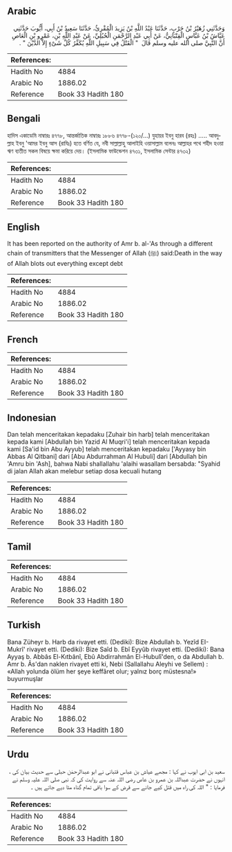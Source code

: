 ## Arabic


<div dir="rtl" lang="ar" style={{fontSize:'larger',backgroundColor:'#f8f9fa',padding:20}}>
وَحَدَّثَنِي زُهَيْرُ بْنُ حَرْبٍ، حَدَّثَنَا عَبْدُ اللَّهِ بْنُ يَزِيدَ الْمُقْرِئُ، حَدَّثَنَا سَعِيدُ بْنُ أَبِي، أَيُّوبَ حَدَّثَنِي عَيَّاشُ بْنُ عَبَّاسٍ الْقِتْبَانِيُّ، عَنْ أَبِي عَبْدِ الرَّحْمَنِ الْحُبُلِيِّ، عَنْ عَبْدِ اللَّهِ بْنِ، عَمْرِو بْنِ الْعَاصِ أَنَّ النَّبِيَّ صلى الله عليه وسلم قَالَ ‏ "‏ الْقَتْلُ فِي سَبِيلِ اللَّهِ يُكَفِّرُ كُلَّ شَىْءٍ إِلاَّ الدَّيْنَ ‏"‏ ‏.‏
</div>
<div style={{backgroundColor:'#f8f9fa',padding:20, marginBottom: 10}}><table> <thead> <tr> <th>References:</th> <th></th> </tr> </thead> <tbody><tr><td>Hadith No</td><td>4884</td></tr><tr><td>Arabic No</td><td>1886.02</td></tr><tr><td>Reference</td><td>Book 33 Hadith 180</td></tr></tbody></table></div>

## Bengali


<div dir="ltr" lang="bn" style={{fontSize:'larger',backgroundColor:'#f8f9fa',padding:20}}>
হাদিস একাডেমি নাম্বারঃ ৪৭৭৮, আন্তর্জাতিক নাম্বারঃ ১৮৮৬ ৪৭৭৮-(১২০/...) যুহায়র ইবনু হারব (রহঃ) ..... আবদুল্লাহ ইবনু 'আমর ইবনু আস (রাযিঃ) হতে বর্ণিত যে, নবী সাল্লাল্লাহু আলাইহি ওয়াসাল্লাম বলেনঃ আল্লাহর পথে শহীদ হওয়া ঋণ ব্যতীত সকল বিষয়ে ক্ষমা করিয়ে দেয়। (ইসলামিক ফাউন্ডেশন ৪৭৩১, ইসলামিক সেন্টার ৪৭৩২)
</div>
<div style={{backgroundColor:'#f8f9fa',padding:20, marginBottom: 10}}><table> <thead> <tr> <th>References:</th> <th></th> </tr> </thead> <tbody><tr><td>Hadith No</td><td>4884</td></tr><tr><td>Arabic No</td><td>1886.02</td></tr><tr><td>Reference</td><td>Book 33 Hadith 180</td></tr></tbody></table></div>

## English


<div dir="ltr" lang="en" style={{fontSize:'larger',backgroundColor:'#f8f9fa',padding:20}}>
It has been reported on the authority of Amr b. al-'As through a different chain of transmitters that the Messenger of Allah (ﷺ) said:Death in the way of Allah blots out everything except debt
</div>
<div style={{backgroundColor:'#f8f9fa',padding:20, marginBottom: 10}}><table> <thead> <tr> <th>References:</th> <th></th> </tr> </thead> <tbody><tr><td>Hadith No</td><td>4884</td></tr><tr><td>Arabic No</td><td>1886.02</td></tr><tr><td>Reference</td><td>Book 33 Hadith 180</td></tr></tbody></table></div>

## French


<div dir="ltr" lang="fr" style={{fontSize:'larger',backgroundColor:'#f8f9fa',padding:20}}>

</div>
<div style={{backgroundColor:'#f8f9fa',padding:20, marginBottom: 10}}><table> <thead> <tr> <th>References:</th> <th></th> </tr> </thead> <tbody><tr><td>Hadith No</td><td>4884</td></tr><tr><td>Arabic No</td><td>1886.02</td></tr><tr><td>Reference</td><td>Book 33 Hadith 180</td></tr></tbody></table></div>

## Indonesian


<div dir="ltr" lang="id" style={{fontSize:'larger',backgroundColor:'#f8f9fa',padding:20}}>
Dan telah menceritakan kepadaku [Zuhair bin harb] telah menceritakan kepada kami [Abdullah bin Yazid Al Muqri'i] telah menceritakan kepada kami [Sa'id bin Abu Ayyub] telah menceritakan kepadaku ['Ayyasy bin Abbas Al Qitbani] dari [Abu Abdurrahman Al Hubuli] dari [Abdullah bin 'Amru bin 'Ash], bahwa Nabi shallallahu 'alaihi wasallam bersabda: "Syahid di jalan Allah akan melebur setiap dosa kecuali hutang
</div>
<div style={{backgroundColor:'#f8f9fa',padding:20, marginBottom: 10}}><table> <thead> <tr> <th>References:</th> <th></th> </tr> </thead> <tbody><tr><td>Hadith No</td><td>4884</td></tr><tr><td>Arabic No</td><td>1886.02</td></tr><tr><td>Reference</td><td>Book 33 Hadith 180</td></tr></tbody></table></div>

## Tamil


<div dir="ltr" lang="ta" style={{fontSize:'larger',backgroundColor:'#f8f9fa',padding:20}}>

</div>
<div style={{backgroundColor:'#f8f9fa',padding:20, marginBottom: 10}}><table> <thead> <tr> <th>References:</th> <th></th> </tr> </thead> <tbody><tr><td>Hadith No</td><td>4884</td></tr><tr><td>Arabic No</td><td>1886.02</td></tr><tr><td>Reference</td><td>Book 33 Hadith 180</td></tr></tbody></table></div>

## Turkish


<div dir="ltr" lang="tr" style={{fontSize:'larger',backgroundColor:'#f8f9fa',padding:20}}>
Bana Züheyr b. Harb da rivayet etti. (Dediki): Bize Abdullah b. Yezîd EI-Mukrî' rivayet etti. (Dediki): Bize Saîd b. Ebî Eyyûb rivayet etti. (Dediki): Bana Ayyaş b. Abbâs El-Kıtbânî, Ebû Abdirrahmân El-Hubulî'den, o da Abdullah b. Amr b. Âs'dan naklen rivayet etti ki, Nebi (Sallallahu Aleyhi ve Sellem) : «Allah yolunda ölüm her şeye keffâret olur; yalnız borç müstesna!» buyurmuşlar
</div>
<div style={{backgroundColor:'#f8f9fa',padding:20, marginBottom: 10}}><table> <thead> <tr> <th>References:</th> <th></th> </tr> </thead> <tbody><tr><td>Hadith No</td><td>4884</td></tr><tr><td>Arabic No</td><td>1886.02</td></tr><tr><td>Reference</td><td>Book 33 Hadith 180</td></tr></tbody></table></div>

## Urdu


<div dir="rtl" lang="ur" style={{fontSize:'larger',backgroundColor:'#f8f9fa',padding:20}}>
سعید بن ابی ایوب نے کہا : مجھے عیاش بن عباس قتبانی نے ابو عبدالرحمٰن حبلی سے حدیث بیان کی ، انہوں نے حضرت عبداللہ بن عمرو بن عاص رضی اللہ عنہ سے روایت کی کہ نبی صلی اللہ علیہ وسلم نے فرمایا : " اللہ کی راہ میں قتل کیے جانے سے قرض کے سوا باقی تمام گناہ مٹا دیے جاتے ہیں ۔
</div>
<div style={{backgroundColor:'#f8f9fa',padding:20, marginBottom: 10}}><table> <thead> <tr> <th>References:</th> <th></th> </tr> </thead> <tbody><tr><td>Hadith No</td><td>4884</td></tr><tr><td>Arabic No</td><td>1886.02</td></tr><tr><td>Reference</td><td>Book 33 Hadith 180</td></tr></tbody></table></div>